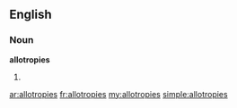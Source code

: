 ==English==

===Noun===
'''allotropies'''

# {{plural of|[[allotropy]]}}

[[ar:allotropies]]
[[fr:allotropies]]
[[my:allotropies]]
[[simple:allotropies]]